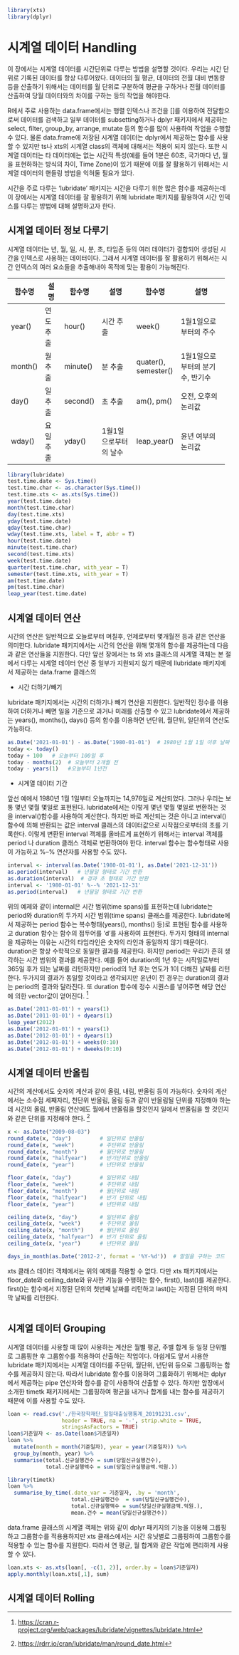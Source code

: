 ```r
library(xts)
library(dplyr)
```

# 시계열 데이터 Handling

이 장에서는 시계열 데이터를 시간단위로 다루는 방법을 설명할 것이다. 우리는 시간 단위로 기록된 데이터를 항상 다루어왔다. 데이터의 월 평균, 데이터의 전월 대비 변동량 등을 산출하기 위해서는 데이터를 월 단위로 구분하여 평균을 구하거나 전월 데이터를 산출하여 당월 데이터와의 차이를 구하는 등의 작업을 해야한다.

R에서 주로 사용하는 data.frame에서는 행렬 인덱스나 조건을 []를 이용하여 전달함으로써 데이터를 검색하고 일부 데이터를 subsetting하거나 dplyr 패키지에서 제공하는 select, filter, group_by, arrange, mutate 등의 함수를 많이 사용하여 작업을 수행할 수 있다. 물론 data.frame에 저장된 시계열 데이터는 dplyr에서 제공하는 함수를 사용할 수 있지만 ts나 xts의 시계열 class의 객체에 대해서는 적용이 되지 않는다. 또한 시계열 데이터는 타 데이터에는 없는 시간적 특성(예를 들어 1분은 60초, 국가마다 년, 월을 표현하하는 방식의 차이, Time Zone)이 있기 때문에 이를 잘 활용하기 위해서는 시계열 데이터의 핸들링 방법을 익혀둘 필요가 있다.

시간을 주로 다루는 'lubridate' 패키지는 시간을 다루기 위한 많은 함수를 제공하는데 이 장에서는 시계열 데이터를 잘 활용하기 위해 lubridate 패키지를 활용하여 시간 인덱스를 다루는 방법에 대해 설명하고자 한다.

## 시계열 데이터 정보 다루기

시계열 데이터는 년, 월, 일, 시, 분, 초, 타임존 등의 여러 데이터가 결합되어 생성된 시간을 인덱스로 사용하는 데이터이다. 그래서 시계열 데이터를 잘 활용하기 위해서는 시간 인덱스의 여러 요소들을 추출해내야 목적에 맞는 활용이 가능해진다.

+---------+-----------+----------+-----------------------+----------------------+---------------------------------+
| 함수명  | 설명      | 함수명   | 설명                  | 함수명               | 설명                            |
+=========+===========+==========+=======================+======================+=================================+
| year()  | 연도 추출 | hour()   | 시간 추출             | week()               | 1월1일으로부터의 주수           |
+---------+-----------+----------+-----------------------+----------------------+---------------------------------+
| month() | 월 추출   | minute() | 분 추출               | quater(), semester() | 1월1일으로부터의 분기수, 반기수 |
+---------+-----------+----------+-----------------------+----------------------+---------------------------------+
| day()   | 일 추출   | second() | 초 추출               | am(), pm()           | 오전, 오후의 논리값             |
+---------+-----------+----------+-----------------------+----------------------+---------------------------------+
| wday()  | 요일 추출 | yday()   | 1월1일으로부터의 날수 | leap_year()          | 윤년 여부의 논리값              |
+---------+-----------+----------+-----------------------+----------------------+---------------------------------+

```r
library(lubridate)
test.time.date <- Sys.time()
test.time.char <- as.character(Sys.time())
test.time.xts <- as.xts(Sys.time())
year(test.time.date)
month(test.time.char)
day(test.time.xts)
yday(test.time.date)
qday(test.time.char)
wday(test.time.xts, label = T, abbr = T)
hour(test.time.date)
minute(test.time.char)
second(test.time.xts)
week(test.time.date)
quarter(test.time.char, with_year = T)
semester(test.time.xts, with_year = T)
am(test.time.date)
pm(test.time.char)
leap_year(test.time.date)
```

## 시계열 데이터 연산

시간의 연산은 일반적으로 오늘로부터 며칠후, 언제로부터 몇개월전 등과 같은 연산을 의미한다. lubridate 패키지에서는 시간의 연산을 위해 몇개의 함수를 제공하는데 다음과 같은 연산들을 지원한다. 다만 앞선 장에서는 ts 와 xts 클래스의 시계열 객체는 본 절에서 다루는 시계열 데이터 연산 중 일부가 지원되지 않기 때문에 llubridate 패키지에서 제공하는 data.frame 클래스의

-   시간 더하기/빼기

lubridate 패키지에서는 시간의 더하기나 빼기 연산을 지원한다. 일반적인 정수를 이용하여 더하거나 빼면 일을 기준으로 과거나 미래를 산출할 수 있고 lubridate에서 제공하는 years(), months(), days() 등의 함수를 이용하면 년단위, 월단위, 일단위의 연산도 가능하다.

```r
as.Date('2021-01-01') - as.Date('1980-01-01')  # 1980년 1월 1일 이후 날짜 수
today <- today()
today + 100   # 오늘부터 100일 후
today - months(2)  # 오늘부터 2개월 전  
today - years(1)   #오늘부터 1년전
```

-   시계열 데이터 기간

앞선 예에서 1980년 1월 1일부터 오늘까지는 14,976일로 계산되었다. 그러나 우리는 보통 몇년 몇월 몇일로 표현된다. lubridate에서는 이렇게 몇년 몇월 몇일로 변환하는 것을 interval()함수를 사용하여 계산한다. 하지만 바로 계산되는 것은 아니고 interval()함수에 의해 반환되는 값은 interval 클래스의 데이터값으로 시작점으로부터의 초를 기록한다. 이렇게 변환된 interval 객체를 올바르게 표현하기 위해서는 interval 객체를 period 나 duration 클래스 객체로 변환하여야 한다. interval 함수는 함수형태로 사용이 가능하고 %--% 연산자를 사용할 수도 있다.

```r
interval <- interval(as.Date('1980-01-01'), as.Date('2021-12-31'))
as.period(interval)   # 년월일 형태로 기간 반환
as.duration(interval)  # 경과 초 형태로 기간 반환
interval <- '1980-01-01' %--% '2021-12-31'
as.period(interval)   # 년월일 형태로 기간 반환
```

위의 예제와 같이 internal은 시간 범위(time spans)를 표현하는데 lubridate는 period와 duration의 두가지 시간 범위(time spans) 클래스를 제공한다. lubridate에서 제공하는 period 함수는 복수형태(years(), months() 등)로 표현된 함수를 사용하고 duration 함수는 함수의 접두어를 'd'를 사용하여 표현한다. 두가지 형태의 internal을 제공하는 이유는 시간의 타임라인은 숫자의 라인과 동일하지 않기 때문이다. duration은 항상 수학적으로 동일한 결과를 제공한다. 하지만 period는 우리가 흔히 생각하는 시간 범위의 결과를 제공한다. 예를 들어 duration의 1년 후는 시작일로부터 365일 후가 되는 날짜를 리턴하지만 period의 1년 후는 연도가 1이 더해진 날짜를 리턴한다. 두가지의 결과가 동일할 것이라고 생각되지만 윤년이 낀 경우는 duration의 결과는 period의 결과와 달라진다. 또 duration 함수에 정수 시퀀스를 넣어주면 해당 연산에 의한 vector값이 얻어진다. [^data_handling-1]

[^data_handling-1]: <https://cran.r-project.org/web/packages/lubridate/vignettes/lubridate.html>

```r
as.Date('2011-01-01') + years(1)
as.Date('2011-01-01') + dyears(1)
leap_year(2012)
as.Date('2012-01-01') + years(1)
as.Date('2012-01-01') + dyears(1)
as.Date('2012-01-01') + weeks(0:10)
as.Date('2012-01-01') + dweeks(0:10)
```

## 시계열 데이터 반올림

시간의 계산에서도 숫자의 계산과 같이 올림, 내림, 반올림 등이 가능하다. 숫자의 계산에서는 소수점 세째자리, 천단위 반올림, 올림 등과 같이 반올림될 단위를 지정해야 하는데 시간의 올림, 반올림 연산에도 월에서 반올림을 할것인지 일에서 반올림을 할 것인지와 같은 단위를 지정해야 한다. [^data_handling-2]

[^data_handling-2]: <https://rdrr.io/cran/lubridate/man/round_date.html>

```r
x <- as.Date("2009-08-03")
round_date(x, "day")         # 일단위로 반올림
round_date(x, "week")        # 주단위로 반올림
round_date(x, "month")       # 월단위로 반올림
round_date(x, "halfyear")    # 반기단위로 반올림
round_date(x, "year")        # 년단위로 반올림

floor_date(x, "day")         # 일단위로 내림
floor_date(x, "week")        # 주단위로 내림
floor_date(x, "month")       # 월단위로 내림
floor_date(x, "halfyear")    # 반기 단위로 내림
floor_date(x, "year")        # 년단위로 내림

ceiling_date(x, "day")       # 일단위로 올림
ceiling_date(x, "week")      # 주단위로 올림
ceiling_date(x, "month")     # 월단위로 올림
ceiling_date(x, "halfyear")  # 반기 단위로 올림
ceiling_date(x, "year")      # 년단위로 올림

days_in_month(as.Date('2012-2', format = '%Y-%d'))  # 말일을 구하는 코드
```

xts 클래스 데이터 객체에서는 위의 예제를 적용할 수 없다. 다만 xts 패키지에서는 floor_date와 ceiling_date와 유사한 기능을 수행하는 함수, first(), last()를 제공한다. first()는 함수에서 지정된 단위의 첫번째 날짜를 리턴하고 last()는 지정된 단위의 마지막 날짜를 리턴한다.

```r

```

## 시계열 데이터 Grouping

시계열 데이터를 사용할 때 많이 사용하는 계산은 월별 평균, 주별 합계 등 일정 단위별로 그룹핑한 후 그룹함수를 적용하여 산출하는 작업이다. 아쉽게도 앞서 사용한 lubridate 패키지에서는 시계열 데이터를 주단위, 월단위, 년단위 등으로 그룹핑하는 함수를 제공하지 않는다. 따라서 lubridate 함수를 이용하여 그룹화하기 위해서는 dplyr에서 제공하는 pipe 연산자와 함수를 같이 사용하여 산출할 수 있다. 하지만 앞장에서 소개한 timetk 패키지에서는 그룹핑하여 평균을 내거나 합계를 내는 함수를 제공하기 때문에 이를 사용할 수도 있다.

```r
loan <- read.csv('./한국장학재단_일일대출실행통계_20191231.csv',
                 header = TRUE, na = '-', strip.white = TRUE,
                 stringsAsFactors = TRUE)
loan$기준일자 <- as.Date(loan$기준일자)
loan %>%
  mutate(month = month(기준일자), year = year(기준일자)) %>%
  group_by(month, year) %>%
  summarise(total.신규실행건수 = sum(당일신규실행건수), 
            total.신규실행액수 = sum(당일신규실행금액.억원.))
```

```r
library(timetk)
loan %>% 
  summarise_by_time(.date_var = 기준일자, .by = 'month', 
                    total.신규실행건수  = sum(당일신규실행건수), 
                    total.신규실행액수 = sum(당일신규실행금액.억원.),
                    mean.건수 = mean(당일신규실행건수))
```

data.frame 클래스의 시계열 객체는 위와 같이 dplyr 패키지의 기능을 이용해 그룹핑하고 그룹함수를 적용용하지만 xts 클래스에서는 시간 유닛별로 그룹핑하여 그룹함수를 적용할 수 있는 함수를 지원한다. 따라서 연 평균, 월 합계와 같은 작업에 편리하게 사용할 수 있다.

```r
loan.xts <- as.xts(loan[, -c(1, 2)], order.by = loan$기준일자)
apply.monthly(loan.xts[,1], sum)
```

## 시계열 데이터 Rolling
